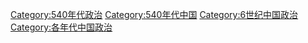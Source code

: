 [[Category:540年代政治|Category:540年代政治]]
[[Category:540年代中国|Category:540年代中国]]
[[Category:6世纪中国政治|Category:6世纪中国政治]]
[[Category:各年代中国政治|Category:各年代中国政治]]